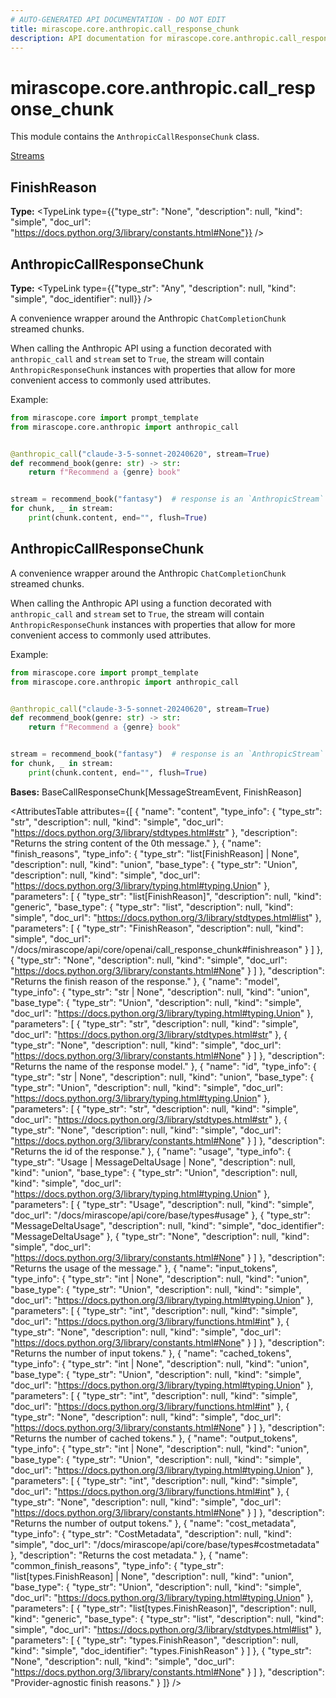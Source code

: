 ```yaml
---
# AUTO-GENERATED API DOCUMENTATION - DO NOT EDIT
title: mirascope.core.anthropic.call_response_chunk
description: API documentation for mirascope.core.anthropic.call_response_chunk
---
```


# mirascope.core.anthropic.call_response_chunk

This module contains the `AnthropicCallResponseChunk` class.

<Info title="Usage">

[Streams](/docs/mirascope/learn/streams#handling-streamed-responses)

</Info>

## <ApiType type="Attribute" path="core/anthropic/call_response_chunk" symbolName="FinishReason" /> FinishReason

**Type:** <TypeLink type={{"type_str": "None", "description": null, "kind": "simple", "doc_url": "https://docs.python.org/3/library/constants.html#None"}} />


## <ApiType type="Attribute" path="core/anthropic/call_response_chunk" symbolName="AnthropicCallResponseChunk" /> AnthropicCallResponseChunk

**Type:** <TypeLink type={{"type_str": "Any", "description": null, "kind": "simple", "doc_identifier": null}} />

A convenience wrapper around the Anthropic `ChatCompletionChunk` streamed chunks.

When calling the Anthropic API using a function decorated with `anthropic_call` and
`stream` set to `True`, the stream will contain `AnthropicResponseChunk` instances
with properties that allow for more convenient access to commonly used attributes.

Example:

```python
from mirascope.core import prompt_template
from mirascope.core.anthropic import anthropic_call


@anthropic_call("claude-3-5-sonnet-20240620", stream=True)
def recommend_book(genre: str) -> str:
    return f"Recommend a {genre} book"


stream = recommend_book("fantasy")  # response is an `AnthropicStream`
for chunk, _ in stream:
    print(chunk.content, end="", flush=True)
```


## <ApiType type="Class" path="core/anthropic/call_response_chunk" symbolName="AnthropicCallResponseChunk" /> AnthropicCallResponseChunk

A convenience wrapper around the Anthropic `ChatCompletionChunk` streamed chunks.

When calling the Anthropic API using a function decorated with `anthropic_call` and
`stream` set to `True`, the stream will contain `AnthropicResponseChunk` instances
with properties that allow for more convenient access to commonly used attributes.

Example:

```python
from mirascope.core import prompt_template
from mirascope.core.anthropic import anthropic_call


@anthropic_call("claude-3-5-sonnet-20240620", stream=True)
def recommend_book(genre: str) -> str:
    return f"Recommend a {genre} book"


stream = recommend_book("fantasy")  # response is an `AnthropicStream`
for chunk, _ in stream:
    print(chunk.content, end="", flush=True)
```

**Bases:** BaseCallResponseChunk[MessageStreamEvent, FinishReason]

<AttributesTable
  attributes={[
  {
    "name": "content",
    "type_info": {
      "type_str": "str",
      "description": null,
      "kind": "simple",
      "doc_url": "https://docs.python.org/3/library/stdtypes.html#str"
    },
    "description": "Returns the string content of the 0th message."
  },
  {
    "name": "finish_reasons",
    "type_info": {
      "type_str": "list[FinishReason] | None",
      "description": null,
      "kind": "union",
      "base_type": {
        "type_str": "Union",
        "description": null,
        "kind": "simple",
        "doc_url": "https://docs.python.org/3/library/typing.html#typing.Union"
      },
      "parameters": [
        {
          "type_str": "list[FinishReason]",
          "description": null,
          "kind": "generic",
          "base_type": {
            "type_str": "list",
            "description": null,
            "kind": "simple",
            "doc_url": "https://docs.python.org/3/library/stdtypes.html#list"
          },
          "parameters": [
            {
              "type_str": "FinishReason",
              "description": null,
              "kind": "simple",
              "doc_url": "/docs/mirascope/api/core/openai/call_response_chunk#finishreason"
            }
          ]
        },
        {
          "type_str": "None",
          "description": null,
          "kind": "simple",
          "doc_url": "https://docs.python.org/3/library/constants.html#None"
        }
      ]
    },
    "description": "Returns the finish reason of the response."
  },
  {
    "name": "model",
    "type_info": {
      "type_str": "str | None",
      "description": null,
      "kind": "union",
      "base_type": {
        "type_str": "Union",
        "description": null,
        "kind": "simple",
        "doc_url": "https://docs.python.org/3/library/typing.html#typing.Union"
      },
      "parameters": [
        {
          "type_str": "str",
          "description": null,
          "kind": "simple",
          "doc_url": "https://docs.python.org/3/library/stdtypes.html#str"
        },
        {
          "type_str": "None",
          "description": null,
          "kind": "simple",
          "doc_url": "https://docs.python.org/3/library/constants.html#None"
        }
      ]
    },
    "description": "Returns the name of the response model."
  },
  {
    "name": "id",
    "type_info": {
      "type_str": "str | None",
      "description": null,
      "kind": "union",
      "base_type": {
        "type_str": "Union",
        "description": null,
        "kind": "simple",
        "doc_url": "https://docs.python.org/3/library/typing.html#typing.Union"
      },
      "parameters": [
        {
          "type_str": "str",
          "description": null,
          "kind": "simple",
          "doc_url": "https://docs.python.org/3/library/stdtypes.html#str"
        },
        {
          "type_str": "None",
          "description": null,
          "kind": "simple",
          "doc_url": "https://docs.python.org/3/library/constants.html#None"
        }
      ]
    },
    "description": "Returns the id of the response."
  },
  {
    "name": "usage",
    "type_info": {
      "type_str": "Usage | MessageDeltaUsage | None",
      "description": null,
      "kind": "union",
      "base_type": {
        "type_str": "Union",
        "description": null,
        "kind": "simple",
        "doc_url": "https://docs.python.org/3/library/typing.html#typing.Union"
      },
      "parameters": [
        {
          "type_str": "Usage",
          "description": null,
          "kind": "simple",
          "doc_url": "/docs/mirascope/api/core/base/types#usage"
        },
        {
          "type_str": "MessageDeltaUsage",
          "description": null,
          "kind": "simple",
          "doc_identifier": "MessageDeltaUsage"
        },
        {
          "type_str": "None",
          "description": null,
          "kind": "simple",
          "doc_url": "https://docs.python.org/3/library/constants.html#None"
        }
      ]
    },
    "description": "Returns the usage of the message."
  },
  {
    "name": "input_tokens",
    "type_info": {
      "type_str": "int | None",
      "description": null,
      "kind": "union",
      "base_type": {
        "type_str": "Union",
        "description": null,
        "kind": "simple",
        "doc_url": "https://docs.python.org/3/library/typing.html#typing.Union"
      },
      "parameters": [
        {
          "type_str": "int",
          "description": null,
          "kind": "simple",
          "doc_url": "https://docs.python.org/3/library/functions.html#int"
        },
        {
          "type_str": "None",
          "description": null,
          "kind": "simple",
          "doc_url": "https://docs.python.org/3/library/constants.html#None"
        }
      ]
    },
    "description": "Returns the number of input tokens."
  },
  {
    "name": "cached_tokens",
    "type_info": {
      "type_str": "int | None",
      "description": null,
      "kind": "union",
      "base_type": {
        "type_str": "Union",
        "description": null,
        "kind": "simple",
        "doc_url": "https://docs.python.org/3/library/typing.html#typing.Union"
      },
      "parameters": [
        {
          "type_str": "int",
          "description": null,
          "kind": "simple",
          "doc_url": "https://docs.python.org/3/library/functions.html#int"
        },
        {
          "type_str": "None",
          "description": null,
          "kind": "simple",
          "doc_url": "https://docs.python.org/3/library/constants.html#None"
        }
      ]
    },
    "description": "Returns the number of cached tokens."
  },
  {
    "name": "output_tokens",
    "type_info": {
      "type_str": "int | None",
      "description": null,
      "kind": "union",
      "base_type": {
        "type_str": "Union",
        "description": null,
        "kind": "simple",
        "doc_url": "https://docs.python.org/3/library/typing.html#typing.Union"
      },
      "parameters": [
        {
          "type_str": "int",
          "description": null,
          "kind": "simple",
          "doc_url": "https://docs.python.org/3/library/functions.html#int"
        },
        {
          "type_str": "None",
          "description": null,
          "kind": "simple",
          "doc_url": "https://docs.python.org/3/library/constants.html#None"
        }
      ]
    },
    "description": "Returns the number of output tokens."
  },
  {
    "name": "cost_metadata",
    "type_info": {
      "type_str": "CostMetadata",
      "description": null,
      "kind": "simple",
      "doc_url": "/docs/mirascope/api/core/base/types#costmetadata"
    },
    "description": "Returns the cost metadata."
  },
  {
    "name": "common_finish_reasons",
    "type_info": {
      "type_str": "list[types.FinishReason] | None",
      "description": null,
      "kind": "union",
      "base_type": {
        "type_str": "Union",
        "description": null,
        "kind": "simple",
        "doc_url": "https://docs.python.org/3/library/typing.html#typing.Union"
      },
      "parameters": [
        {
          "type_str": "list[types.FinishReason]",
          "description": null,
          "kind": "generic",
          "base_type": {
            "type_str": "list",
            "description": null,
            "kind": "simple",
            "doc_url": "https://docs.python.org/3/library/stdtypes.html#list"
          },
          "parameters": [
            {
              "type_str": "types.FinishReason",
              "description": null,
              "kind": "simple",
              "doc_identifier": "types.FinishReason"
            }
          ]
        },
        {
          "type_str": "None",
          "description": null,
          "kind": "simple",
          "doc_url": "https://docs.python.org/3/library/constants.html#None"
        }
      ]
    },
    "description": "Provider-agnostic finish reasons."
  }
]}
/>


